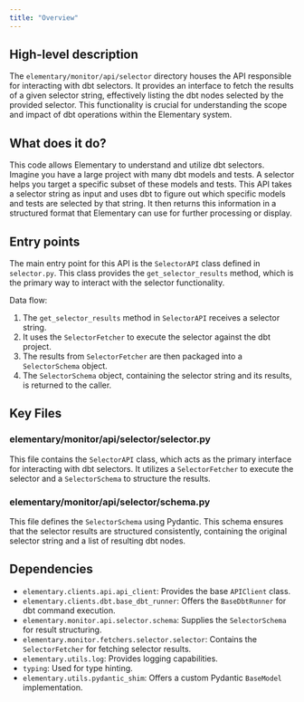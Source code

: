 ```yaml
---
title: "Overview"
---
```


## High-level description
The `elementary/monitor/api/selector` directory houses the API responsible for interacting with dbt selectors. It provides an interface to fetch the results of a given selector string, effectively listing the dbt nodes selected by the provided selector. This functionality is crucial for understanding the scope and impact of dbt operations within the Elementary system.

## What does it do?
This code allows Elementary to understand and utilize dbt selectors. Imagine you have a large project with many dbt models and tests. A selector helps you target a specific subset of these models and tests. This API takes a selector string as input and uses dbt to figure out which specific models and tests are selected by that string. It then returns this information in a structured format that Elementary can use for further processing or display.

## Entry points
The main entry point for this API is the `SelectorAPI` class defined in `selector.py`. This class provides the `get_selector_results` method, which is the primary way to interact with the selector functionality.

Data flow:
1. The `get_selector_results` method in `SelectorAPI` receives a selector string.
2. It uses the `SelectorFetcher` to execute the selector against the dbt project.
3. The results from `SelectorFetcher` are then packaged into a `SelectorSchema` object.
4. The `SelectorSchema` object, containing the selector string and its results, is returned to the caller.

## Key Files
### elementary/monitor/api/selector/selector.py
This file contains the `SelectorAPI` class, which acts as the primary interface for interacting with dbt selectors. It utilizes a `SelectorFetcher` to execute the selector and a `SelectorSchema` to structure the results.

### elementary/monitor/api/selector/schema.py
This file defines the `SelectorSchema` using Pydantic. This schema ensures that the selector results are structured consistently, containing the original selector string and a list of resulting dbt nodes.

## Dependencies
- `elementary.clients.api.api_client`: Provides the base `APIClient` class.
- `elementary.clients.dbt.base_dbt_runner`: Offers the `BaseDbtRunner` for dbt command execution.
- `elementary.monitor.api.selector.schema`: Supplies the `SelectorSchema` for result structuring.
- `elementary.monitor.fetchers.selector.selector`: Contains the `SelectorFetcher` for fetching selector results.
- `elementary.utils.log`: Provides logging capabilities.
- `typing`: Used for type hinting.
- `elementary.utils.pydantic_shim`: Offers a custom Pydantic `BaseModel` implementation. 
